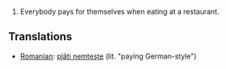 #Everybody pays for themselves when eating at a restaurant.

==Translations==
*[[Romanian]]: [[plăti nemţeşte]] (lit. "paying German-style")